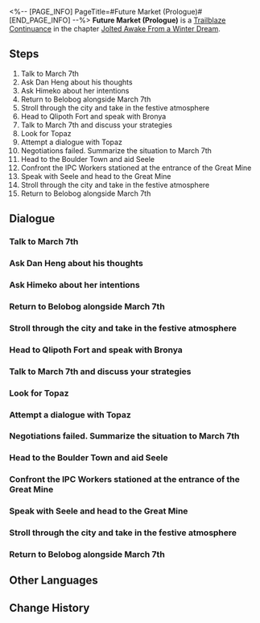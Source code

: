 <%-- [PAGE_INFO]
PageTitle=#Future Market (Prologue)#
[END_PAGE_INFO] --%>
{{Stub|Dialogue, characters, and location(s)}}
{{Mission Infobox
|id            = 2010201
|title         = 
|image         = Mission Future Market (Prologue).png
|type          = Continuance
|event_name    = 
|chapter       = Jolted Awake From a Winter Dream
|requirements  = [[Trailblaze Mission]] ''[[Obsequies Performed, A Long Road Ahead]]'' completed
|summary       = Bronya informed you that Jarilo-VI was preparing a carnival for the Solwarm Festival and invited the Nameless.
Outside Belobog, you encountered Topaz, the director of IPC's Strategic Investment Department, who claimed to have come to discuss business.
|characters    = <!--characters that appear in this mission-->
|startLocation = <!--location as it intially appears on the mission screen-->
|world         = <!--i.e. Penacony-->
|area          = <!--i.e. A Child's Dream-->
|prev          = 
|next          = Future Market (I)
|exp           = 400
|credits       = 50000
|stellarJade   = 
|other         = {{Card List|Traveler's Guide*5;Lost Crystal*4|delim=;}}
}}
'''Future Market (Prologue)''' is a [[Trailblaze Continuance]] in the chapter [[Jolted Awake From a Winter Dream]].

==Steps==
# Talk to March 7th
# Ask Dan Heng about his thoughts
# Ask Himeko about her intentions
# Return to Belobog alongside March 7th
# Stroll through the city and take in the festive atmosphere
# Head to Qlipoth Fort and speak with Bronya
# Talk to March 7th and discuss your strategies
# Look for Topaz
# Attempt a dialogue with Topaz
# Negotiations failed. Summarize the situation to March 7th
# Head to the Boulder Town and aid Seele
# Confront the IPC Workers stationed at the entrance of the Great Mine
# Speak with Seele and head to the Great Mine
# Stroll through the city and take in the festive atmosphere
# Return to Belobog alongside March 7th

<!--
==Gameplay Notes==

--><!--
==Trial Character==

-->
==Dialogue==
{{Stub Dialogue}}
===Talk to March 7th===
{{Mission Description|type=continuance|location=<!--to be added-->|(Trailblazer)'s Trailblaze Daily Report:<br />There's still some time before the Express departs. Go speak with March to pass time.}}
{{Dialogue Start}}
:{{tx}}
{{Dialogue End}}

===Ask Dan Heng about his thoughts===
{{Mission Description|type=continuance|location=<!--to be added-->|update|(Trailblazer)'s Trailblaze Daily Report:<br />March wants to go. Asking Dan Heng next.}}
{{Dialogue Start}}
:{{tx}}
{{Dialogue End}}

===Ask Himeko about her intentions===
{{Mission Description|type=continuance|location=<!--to be added-->|update|(Trailblazer)'s Trailblaze Daily Report:<br />Dan Heng's not going, too stubborn. Asking Himeko, but probably unlikely.}}
{{Dialogue Start}}
:{{tx}}
{{Dialogue End}}

===Return to Belobog alongside March 7th===
{{Mission Description|type=continuance|location=<!--to be added-->|update|(Trailblazer)'s Trailblaze Daily Report:<br />Looks like it's just us. Bummer. Can't let March know, get ready and get gone.}}
{{Dialogue Start}}
:{{tx}}
{{Dialogue End}}

===Stroll through the city and take in the festive atmosphere===
{{Mission Description|type=continuance|location=<!--to be added-->|update|(Trailblazer)'s Trailblaze Daily Report:<br />Belobog's quite lively. Taking a stroll around, might bump into familiar faces.}}
{{Dialogue Start}}
:{{tx}}
{{Dialogue End}}

===Head to Qlipoth Fort and speak with Bronya===
{{Mission Description|type=continuance|location=<!--to be added-->|update|(Trailblazer)'s Trailblaze Daily Report:<br />Using my reputation to get an audience with Bronya.}}
{{Dialogue Start}}
:{{tx}}
{{Dialogue End}}

===Talk to March 7th and discuss your strategies===
{{Mission Description|type=continuance|location=<!--to be added-->|update|(Trailblazer)'s Trailblaze Daily Report:<br />Bronya is in trouble. Didn't really get this thing called "debt collection." Discussing solutions with March.}}
{{Dialogue Start}}
:{{tx}}
{{Dialogue End}}

===Look for Topaz===
{{Mission Description|type=continuance|location=<!--to be added-->|update|(Trailblazer)'s Trailblaze Daily Report:<br />We're in trouble. Belobog owes a whole lot of money to the IPC. Need to negotiate with Topaz in the museum.}}
{{Dialogue Start}}
:{{tx}}
{{Dialogue End}}

===Attempt a dialogue with Topaz===
{{Mission Description|type=continuance|location=<!--to be added-->|update|(Trailblazer)'s Trailblaze Daily Report:<br />Found Topaz. Negotiations are starting. Hopefully we don't say the wrong things.}}
{{Dialogue Start}}
:{{tx}}
{{Dialogue End}}

===Negotiations failed. Summarize the situation to March 7th===
{{Mission Description|type=continuance|location=<!--to be added-->|update|(Trailblazer)'s Trailblaze Daily Report:<br />Negotiations failed. Shoot. Next step: Is there a next step?}}
{{Dialogue Start}}
:{{tx}}
{{Dialogue End}}

===Head to the Boulder Town and aid Seele===
{{Mission Description|type=continuance|location=<!--to be added-->|update|(Trailblazer)'s Trailblaze Daily Report:<br />Seele sent a message. The IPC launched a sneak attack on the Underworld. Need to go see what's happening.}}
{{Dialogue Start}}
:{{tx}}
{{Dialogue End}}

===Confront the IPC Workers stationed at the entrance of the Great Mine===
{{Mission Description|type=continuance|location=<!--to be added-->|update|(Trailblazer)'s Trailblaze Daily Report:<br />The IPC took over the Great Mine. No manners. Needs a beating.}}
{{Dialogue Start}}
:{{tx}}
{{Dialogue End}}

===Speak with Seele and head to the Great Mine===
{{Mission Description|type=continuance|location=<!--to be added-->|update|(Trailblazer)'s Trailblaze Daily Report:<br />Heading down in the mines to save people.<br />Pom-Pom's Notes: (Trailblazer) is not putting their heart into the report at all! Write it properly!}}
{{Dialogue Start}}
:{{tx}}
{{Dialogue End}}

===Stroll through the city and take in the festive atmosphere===
{{Mission Description|type=continuance|location=<!--to be added-->|update|(Trailblazer)'s Trailblaze Daily Report:<br />Belobog's quite lively. Taking a stroll around, might bump into familiar faces.}}
{{Dialogue Start}}
:{{tx}}
{{Dialogue End}}

===Return to Belobog alongside March 7th===
{{Mission Description|type=continuance|location=<!--to be added-->|update|(Trailblazer)'s Trailblaze Daily Report:<br />Looks like it's just us. Bummer. Can't let March know, get ready and get gone.}}
{{Dialogue Start}}
:{{tx}}
{{Dialogue End}}

==Other Languages==
{{Other Languages
|en   = Future Market (Prologue)
|zhs  = 未来市场•序
|zht  = 未來市場•序
|ja   = フューチャーズマーケット・序
|ko   = 미래 시장•서장
|es   = El mercado del mañana (prólogo)
|fr   = Marché à terme (prologue)
|ru   = Рынок будущего. Предисловие
|th   = ตลาดแห่งอนาคต - บทนำ
|vi   = Thị Trường Tương Lai (Mở Đầu)
|de   = Markt der Zukunft (Prolog)
|id   = Pasar Masa Depan (Prolog)
|pt   = Mercado Futuro (Prólogo)
}}

==Change History==
{{Change History|1.4}}
